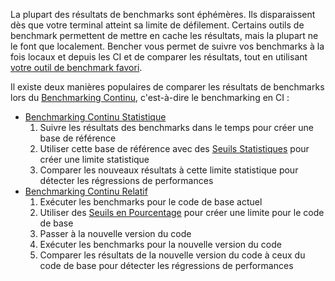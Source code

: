 La plupart des résultats de benchmarks sont éphémères.
Ils disparaissent dès que votre terminal atteint sa limite de défilement.
Certains outils de benchmark permettent de mettre en cache les résultats, mais la plupart ne le font que localement.
Bencher vous permet de suivre vos benchmarks à la fois locaux et depuis les CI et de comparer les résultats,
tout en utilisant [votre outil de benchmark favori][adapters].

Il existe deux manières populaires de comparer les résultats de benchmarks lors du [Benchmarking Continu][continuous benchmarking], c'est-à-dire le benchmarking en CI :

- [Benchmarking Continu Statistique][statistical continuous benchmarking]
  1. Suivre les résultats des benchmarks dans le temps pour créer une base de référence
  2. Utiliser cette base de référence avec des [Seuils Statistiques][thresholds] pour créer une limite statistique
  3. Comparer les nouveaux résultats à cette limite statistique pour détecter les régressions de performances
- [Benchmarking Continu Relatif][relative continuous benchmarking]
  1. Exécuter les benchmarks pour le code de base actuel
  2. Utiliser des [Seuils en Pourcentage][percentage thresholds] pour créer une limite pour le code de base
  3. Passer à la nouvelle version du code
  4. Exécuter les benchmarks pour la nouvelle version du code
  5. Comparer les résultats de la nouvelle version du code à ceux du code de base pour détecter les régressions de performances

[adapters]: /docs/fr/explanation/adapters/
[continuous benchmarking]: /docs/fr/explanation/continuous-benchmarking/
[thresholds]: /docs/fr/explanation/thresholds/
[percentage thresholds]: /docs/fr/explanation/thresholds/#percentage-thresholds

[statistical continuous benchmarking]: #benchmarking-continu-statistique
[relative continuous benchmarking]: #benchmarking-continu-relatif